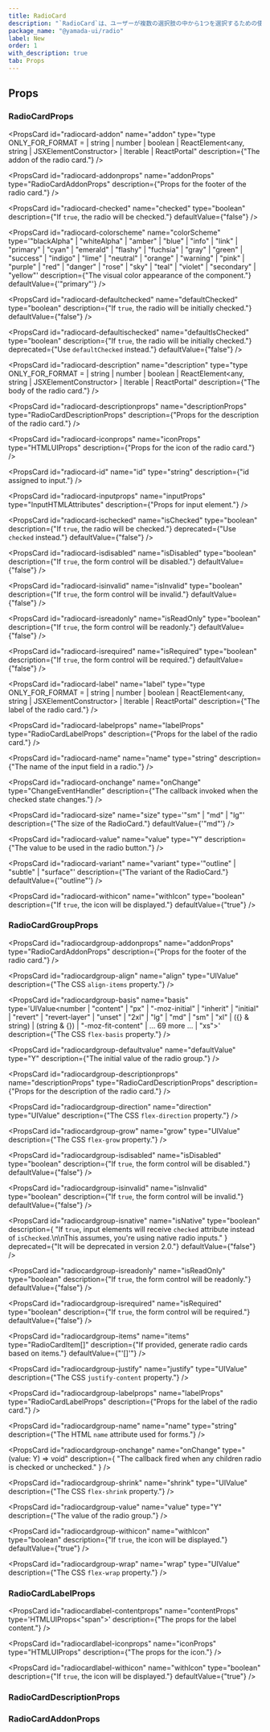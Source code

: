 ```yaml
---
title: RadioCard
description: "`RadioCard`は、ユーザーが複数の選択肢の中から1つを選択するための使用されるコンポーネントです。"
package_name: "@yamada-ui/radio"
label: New
order: 1
with_description: true
tab: Props
---
```


## Props

### RadioCardProps

<PropsCard
  id="radiocard-addon"
  name="addon"
  type="type ONLY_FOR_FORMAT =
  | string
  | number
  | boolean
  | ReactElement<any, string | JSXElementConstructor<any>>
  | Iterable<ReactNode>
  | ReactPortal"
  description={"The addon of the radio card."}
/>

<PropsCard
  id="radiocard-addonprops"
  name="addonProps"
  type="RadioCardAddonProps"
  description={"Props for the footer of the radio card."}
/>

<PropsCard
  id="radiocard-checked"
  name="checked"
  type="boolean"
  description={"If `true`, the radio will be checked."}
  defaultValue={"false"}
/>

<PropsCard
  id="radiocard-colorscheme"
  name="colorScheme"
  type='"blackAlpha" | "whiteAlpha" | "amber" | "blue" | "info" | "link" | "primary" | "cyan" | "emerald" | "flashy" | "fuchsia" | "gray" | "green" | "success" | "indigo" | "lime" | "neutral" | "orange" | "warning" | "pink" | "purple" | "red" | "danger" | "rose" | "sky" | "teal" | "violet" | "secondary" | "yellow"'
  description={"The visual color appearance of the component."}
  defaultValue={'"primary"'}
/>

<PropsCard
  id="radiocard-defaultchecked"
  name="defaultChecked"
  type="boolean"
  description={"If `true`, the radio will be initially checked."}
  defaultValue={"false"}
/>

<PropsCard
  id="radiocard-defaultischecked"
  name="defaultIsChecked"
  type="boolean"
  description={"If `true`, the radio will be initially checked."}
  deprecated={"Use `defaultChecked` instead."}
  defaultValue={"false"}
/>

<PropsCard
  id="radiocard-description"
  name="description"
  type="type ONLY_FOR_FORMAT =
  | string
  | number
  | boolean
  | ReactElement<any, string | JSXElementConstructor<any>>
  | Iterable<ReactNode>
  | ReactPortal"
  description={"The body of the radio card."}
/>

<PropsCard
  id="radiocard-descriptionprops"
  name="descriptionProps"
  type="RadioCardDescriptionProps"
  description={"Props for the description of the radio card."}
/>

<PropsCard
  id="radiocard-iconprops"
  name="iconProps"
  type="HTMLUIProps"
  description={"Props for the icon of the radio card."}
/>

<PropsCard
  id="radiocard-id"
  name="id"
  type="string"
  description={"id assigned to input."}
/>

<PropsCard
  id="radiocard-inputprops"
  name="inputProps"
  type="InputHTMLAttributes<HTMLInputElement>"
  description={"Props for input element."}
/>

<PropsCard
  id="radiocard-ischecked"
  name="isChecked"
  type="boolean"
  description={"If `true`, the radio will be checked."}
  deprecated={"Use `checked` instead."}
  defaultValue={"false"}
/>

<PropsCard
  id="radiocard-isdisabled"
  name="isDisabled"
  type="boolean"
  description={"If `true`, the form control will be disabled."}
  defaultValue={"false"}
/>

<PropsCard
  id="radiocard-isinvalid"
  name="isInvalid"
  type="boolean"
  description={"If `true`, the form control will be invalid."}
  defaultValue={"false"}
/>

<PropsCard
  id="radiocard-isreadonly"
  name="isReadOnly"
  type="boolean"
  description={"If `true`, the form control will be readonly."}
  defaultValue={"false"}
/>

<PropsCard
  id="radiocard-isrequired"
  name="isRequired"
  type="boolean"
  description={"If `true`, the form control will be required."}
  defaultValue={"false"}
/>

<PropsCard
  id="radiocard-label"
  name="label"
  type="type ONLY_FOR_FORMAT =
  | string
  | number
  | boolean
  | ReactElement<any, string | JSXElementConstructor<any>>
  | Iterable<ReactNode>
  | ReactPortal"
  description={"The label of the radio card."}
/>

<PropsCard
  id="radiocard-labelprops"
  name="labelProps"
  type="RadioCardLabelProps"
  description={"Props for the label of the radio card."}
/>

<PropsCard
  id="radiocard-name"
  name="name"
  type="string"
  description={"The name of the input field in a radio."}
/>

<PropsCard
  id="radiocard-onchange"
  name="onChange"
  type="ChangeEventHandler<HTMLInputElement>"
  description={"The callback invoked when the checked state changes."}
/>

<PropsCard
  id="radiocard-size"
  name="size"
  type='"sm" | "md" | "lg"'
  description={"The size of the RadioCard."}
  defaultValue={'"md"'}
/>

<PropsCard
  id="radiocard-value"
  name="value"
  type="Y"
  description={"The value to be used in the radio button."}
/>

<PropsCard
  id="radiocard-variant"
  name="variant"
  type='"outline" | "subtle" | "surface"'
  description={"The variant of the RadioCard."}
  defaultValue={'"outline"'}
/>

<PropsCard
  id="radiocard-withicon"
  name="withIcon"
  type="boolean"
  description={"If `true`, the icon will be displayed."}
  defaultValue={"true"}
/>

### RadioCardGroupProps

<PropsCard
  id="radiocardgroup-addonprops"
  name="addonProps"
  type="RadioCardAddonProps"
  description={"Props for the footer of the radio card."}
/>

<PropsCard
  id="radiocardgroup-align"
  name="align"
  type="UIValue<AlignItems>"
  description={"The CSS `align-items` property."}
/>

<PropsCard
  id="radiocardgroup-basis"
  name="basis"
  type='UIValue<number | "content" | "px" | "-moz-initial" | "inherit" | "initial" | "revert" | "revert-layer" | "unset" | "2xl" | "lg" | "md" | "sm" | "xl" | ({} & string) | (string & {}) | "-moz-fit-content" | ... 69 more ... | "xs">'
  description={"The CSS `flex-basis` property."}
/>

<PropsCard
  id="radiocardgroup-defaultvalue"
  name="defaultValue"
  type="Y"
  description={"The initial value of the radio group."}
/>

<PropsCard
  id="radiocardgroup-descriptionprops"
  name="descriptionProps"
  type="RadioCardDescriptionProps"
  description={"Props for the description of the radio card."}
/>

<PropsCard
  id="radiocardgroup-direction"
  name="direction"
  type="UIValue<FlexDirection>"
  description={"The CSS `flex-direction` property."}
/>

<PropsCard
  id="radiocardgroup-grow"
  name="grow"
  type="UIValue<FlexGrow>"
  description={"The CSS `flex-grow` property."}
/>

<PropsCard
  id="radiocardgroup-isdisabled"
  name="isDisabled"
  type="boolean"
  description={"If `true`, the form control will be disabled."}
  defaultValue={"false"}
/>

<PropsCard
  id="radiocardgroup-isinvalid"
  name="isInvalid"
  type="boolean"
  description={"If `true`, the form control will be invalid."}
  defaultValue={"false"}
/>

<PropsCard
  id="radiocardgroup-isnative"
  name="isNative"
  type="boolean"
  description={
    "If `true`, input elements will receive `checked` attribute instead of `isChecked`.\n\nThis assumes, you're using native radio inputs."
  }
  deprecated={"It will be deprecated in version 2.0."}
  defaultValue={"false"}
/>

<PropsCard
  id="radiocardgroup-isreadonly"
  name="isReadOnly"
  type="boolean"
  description={"If `true`, the form control will be readonly."}
  defaultValue={"false"}
/>

<PropsCard
  id="radiocardgroup-isrequired"
  name="isRequired"
  type="boolean"
  description={"If `true`, the form control will be required."}
  defaultValue={"false"}
/>

<PropsCard
  id="radiocardgroup-items"
  name="items"
  type="RadioCardItem<Y>[]"
  description={"If provided, generate radio cards based on items."}
  defaultValue={"'[]'"}
/>

<PropsCard
  id="radiocardgroup-justify"
  name="justify"
  type="UIValue<JustifyContent>"
  description={"The CSS `justify-content` property."}
/>

<PropsCard
  id="radiocardgroup-labelprops"
  name="labelProps"
  type="RadioCardLabelProps"
  description={"Props for the label of the radio card."}
/>

<PropsCard
  id="radiocardgroup-name"
  name="name"
  type="string"
  description={"The HTML `name` attribute used for forms."}
/>

<PropsCard
  id="radiocardgroup-onchange"
  name="onChange"
  type="(value: Y) => void"
  description={
    "The callback fired when any children radio is checked or unchecked."
  }
/>

<PropsCard
  id="radiocardgroup-shrink"
  name="shrink"
  type="UIValue<FlexShrink>"
  description={"The CSS `flex-shrink` property."}
/>

<PropsCard
  id="radiocardgroup-value"
  name="value"
  type="Y"
  description={"The value of the radio group."}
/>

<PropsCard
  id="radiocardgroup-withicon"
  name="withIcon"
  type="boolean"
  description={"If `true`, the icon will be displayed."}
  defaultValue={"true"}
/>

<PropsCard
  id="radiocardgroup-wrap"
  name="wrap"
  type="UIValue<FlexWrap>"
  description={"The CSS `flex-wrap` property."}
/>

### RadioCardLabelProps

<PropsCard
  id="radiocardlabel-contentprops"
  name="contentProps"
  type='HTMLUIProps<"span">'
  description={"The props for the label content."}
/>

<PropsCard
  id="radiocardlabel-iconprops"
  name="iconProps"
  type="HTMLUIProps"
  description={"The props for the icon."}
/>

<PropsCard
  id="radiocardlabel-withicon"
  name="withIcon"
  type="boolean"
  description={"If `true`, the icon will be displayed."}
  defaultValue={"true"}
/>

### RadioCardDescriptionProps

### RadioCardAddonProps
